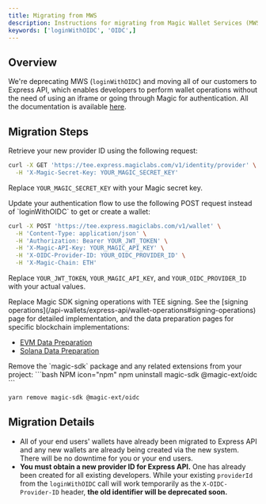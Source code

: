 ```yaml
---
title: Migrating from MWS
description: Instructions for migrating from Magic Wallet Services (MWS) to Express API for wallet operations.
keywords: ['loginWithOIDC', 'OIDC',]
---
```


## Overview

We're deprecating MWS (`loginWithOIDC`) and moving all of our customers to Express API, which enables developers to perform wallet operations without the need of using an iframe or going through Magic for authentication. All the documentation is available [here](/api-wallets/express-api/overview).

## Migration Steps

<Steps>
<Step title="Fetch New Provider ID">
Retrieve your new provider ID using the following request:

```bash cURL icon="square-terminal"
curl -X GET 'https://tee.express.magiclabs.com/v1/identity/provider' \
  -H 'X-Magic-Secret-Key: YOUR_MAGIC_SECRET_KEY' 
```

Replace `YOUR_MAGIC_SECRET_KEY` with your Magic secret key.
</Step>

<Step title="Configure Login">
Update your authentication flow to use the following POST request instead of `loginWithOIDC` to get or create a wallet:

```bash cURL icon="square-terminal"
curl -X POST 'https://tee.express.magiclabs.com/v1/wallet' \
  -H 'Content-Type: application/json' \
  -H 'Authorization: Bearer YOUR_JWT_TOKEN' \
  -H 'X-Magic-API-Key: YOUR_MAGIC_API_KEY' \
  -H 'X-OIDC-Provider-ID: YOUR_OIDC_PROVIDER_ID' \
  -H 'X-Magic-Chain: ETH'
```

Replace `YOUR_JWT_TOKEN`, `YOUR_MAGIC_API_KEY`, and `YOUR_OIDC_PROVIDER_ID` with your actual values.
</Step>

<Step title="Update Signing Operations">
Replace Magic SDK signing operations with TEE signing. See the [signing operations](/api-wallets/express-api/wallet-operations#signing-operations) page for detailed implementation, and the data preparation pages for specific blockchain implementations:

- [EVM Data Preparation](/api-wallets/express-api/data-preparation/evm)
- [Solana Data Preparation](/api-wallets/express-api/data-preparation/solana)
</Step>

<Step title="Uninstall Magic SDK">
Remove the `magic-sdk` package and any related extensions from your project:

<CodeGroup>
```bash NPM icon="npm"
npm uninstall magic-sdk @magic-ext/oidc
```

```bash Yarn icon="yarn"
yarn remove magic-sdk @magic-ext/oidc
```
</CodeGroup>
</Step>
</Steps>

## Migration Details

- All of your end users' wallets have already been migrated to Express API and any new wallets are already being created via the new system. There will be no downtime for you or your end users.
- **You must obtain a new provider ID for Express API.** One has already been created for all existing developers. While your existing `providerId` from the `loginWithOIDC` call will work temporarily as the `X-OIDC-Provider-ID` header, **the old identifier will be deprecated soon.**